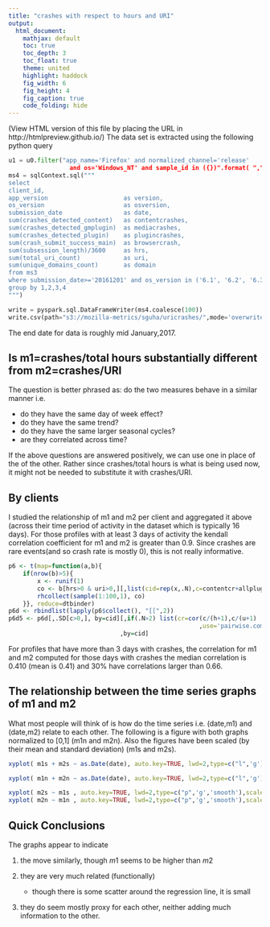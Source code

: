 ```yaml
---
title: "crashes with respect to hours and URI"
output:
  html_document:
    mathjax: default
    toc: true
    toc_depth: 3
    toc_float: true
    theme: united
    highlight: haddock
    fig_width: 6
    fig_height: 4
    fig_caption: true
    code_folding: hide
---
```

(View HTML version of this file by placing the URL in http://htmlpreview.github.io/)
The data set is extracted using the following python query

```python
u1 = u0.filter("app_name='Firefox' and normalized_channel='release'
                 and os='Windows_NT' and sample_id in ({})".format( ",".join(samplechar)))
ms4 = sqlContext.sql("""
select 
client_id,
app_version                     as version,
os_version                      as osversion,
submission_date                 as date,
sum(crashes_detected_content)   as contentcrashes,
sum(crashes_detected_gmplugin)  as mediacrashes,
sum(crashes_detected_plugin)    as plugincrashes,
sum(crash_submit_success_main)  as browsercrash,
sum(subsession_length)/3600     as hrs,
sum(total_uri_count)            as uri,
sum(unique_domains_count)       as domain
from ms3
where submission_date>='20161201' and os_version in ('6.1', '6.2', '6.3', '10.0')
group by 1,2,3,4
""")

write = pyspark.sql.DataFrameWriter(ms4.coalesce(100))
write.csv(path="s3://mozilla-metrics/sguha/uricrashes/",mode='overwrite',nullValue="NA",header=True)
```

The end date for data is roughly mid January,2017.


## Is  m1=crashes/total hours substantially different from m2=crashes/URI

The question is better phrased as: do the two measures behave in a similar
manner i.e.

- do they have the same day of week effect?
- do they have the same trend?
- do they have the same larger seasonal cycles?
- are they correlated across time?

If the above questions are answered positively, we can use one in place of the
of the other. Rather since crashes/total hours is what is being used now, it
might not be needed to substitute it with crashes/URI.

## By clients

I studied the relationship of m1 and m2 per client and aggregated it above
(across their time period of activity in the dataset which is typically 16
days). For those profiles with at least 3 days of activity the kendall
correlation coefficient for m1 and m2 is greater than 0.9. Since crashes are
rare events(and so crash rate is mostly 0), this is not really informative.

```r
p6 <- t(map=function(a,b){
    if(nrow(b)>5){
        x <- runif(1)
        co <- b[hrs>0 & uri>0,][,list(cid=rep(x,.N),c=contentcr+allplugincr,u= uri,h=hrs)]
        rhcollect(sample(1:100,1), co)
    }}, reduce=dtbinder)
p6d <- rbindlist(lapply(p6$collect(), "[[",2))
p6d5 <- p6d[,.SD[c>0,], by=cid][,if(.N>2) list(cr=cor(c/(h+1),c/(u+1)
                                                     ,use='pairwise.complete.obs',method='kendall'))
                               ,by=cid]
```

For profiles that have more than 3 days with crashes, the correlation for m1 and
m2 computed for those days with crashes the median correlation is 0.410 (mean is
0.41) and 30% have correlations larger than 0.66.

## The relationship between the time series graphs of m1 and m2

What most people will think of is how do the time series i.e. (date,m1) and
(date,m2) relate to each other. The following is a figure with both graphs
normalized to [0,1] (m1n and m2n). Also the figures have been scaled (by their
mean and standard deviation) (m1s and m2s).



```r
xyplot( m1s + m2s ~ as.Date(date), auto.key=TRUE, lwd=2,type=c("l",'g'),scale=list(tick.num=20),data=p9d)
```

```r
xyplot( m1n + m2n ~ as.Date(date), auto.key=TRUE, lwd=2,type=c("l",'g'),scale=list(tick.num=20),data=p9d)
```


```r
xyplot( m2s ~ m1s , auto.key=TRUE, lwd=2,type=c("p",'g','smooth'),scale=list(tick.num=20),data=p9d[order(m1s),][m1n<0.4,],main="m2 scaled vs m1 scaled (for values <0.4)")
xyplot( m2n ~ m1n , auto.key=TRUE, lwd=2,type=c("p",'g','smooth'),scale=list(tick.num=20),data=p9d[order(m1n),][m1n<0.4,],main="m2 normalized vs m1 normalized (for values <0.4)")
```

## Quick Conclusions

The graphs appear to indicate

1. the move similarly, though $m1$ seems to be higher than $m2$

2. they are very much related (functionally) 

     - though there is some scatter around the regression line, it is small

3. they do seem mostly proxy for each other, neither adding much information to
  the other.

